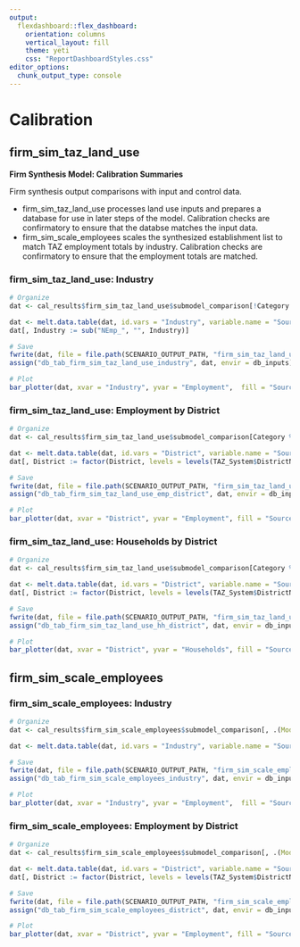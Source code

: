 ```yaml
---
output: 
  flexdashboard::flex_dashboard:
    orientation: columns
    vertical_layout: fill
    theme: yeti
    css: "ReportDashboardStyles.css"
editor_options: 
  chunk_output_type: console
---
```


Calibration {data-navmenu="Firm Synthesis Model"}
============================================

firm_sim_taz_land_use {data-width=400 .tabset}
--------------------------------------------

**Firm Synthesis Model: Calibration Summaries**

Firm synthesis output comparisons with input and control data.

- firm_sim_taz_land_use processes land use inputs and prepares a database for use in later steps of the model. Calibration checks are confirmatory to ensure that the databse matches the input data.
- firm_sim_scale_employees scales the synthesized establishment list to match TAZ employment totals by industry. Calibration checks are confirmatory to ensure that the employment totals are matched.

### firm_sim_taz_land_use: Industry

```r
# Organize
dat <- cal_results$firm_sim_taz_land_use$submodel_comparison[!Category %in% c("HH", "NEmp_Total"), .(Model = sum(Model), Target = sum(Target)), keyby = .(Industry = Category)]

dat <- melt.data.table(dat, id.vars = "Industry", variable.name = "Source", value.name = "Employment")
dat[, Industry := sub("NEmp_", "", Industry)]

# Save
fwrite(dat, file = file.path(SCENARIO_OUTPUT_PATH, "firm_sim_taz_land_use_industry.csv"))
assign("db_tab_firm_sim_taz_land_use_industry", dat, envir = db_inputs)

# Plot
bar_plotter(dat, xvar = "Industry", yvar = "Employment",  fill = "Source", position = "dodge", coord_flip = TRUE, png_name = "p_firm_sim_taz_land_use_industry.png")

```

### firm_sim_taz_land_use: Employment by District

```r
# Organize
dat <- cal_results$firm_sim_taz_land_use$submodel_comparison[Category %in% c("NEmp_Total"), .(Model = sum(Model), Target = sum(Target)), keyby = .(District = SummaryGeog)]

dat <- melt.data.table(dat, id.vars = "District", variable.name = "Source", value.name = "Employment")
dat[, District := factor(District, levels = levels(TAZ_System$DistrictName))]

# Save
fwrite(dat, file = file.path(SCENARIO_OUTPUT_PATH, "firm_sim_taz_land_use_emp_district.csv"))
assign("db_tab_firm_sim_taz_land_use_emp_district", dat, envir = db_inputs)

# Plot
bar_plotter(dat, xvar = "District", yvar = "Employment", fill = "Source", position = "dodge", coord_flip = TRUE, png_name = "p_firm_sim_taz_land_use_emp_district.png")

```

### firm_sim_taz_land_use: Households by District

```r
# Organize
dat <- cal_results$firm_sim_taz_land_use$submodel_comparison[Category %in% c("HH"), .(Model = sum(Model), Target = sum(Target)), keyby = .(District = SummaryGeog)]

dat <- melt.data.table(dat, id.vars = "District", variable.name = "Source", value.name = "Households")
dat[, District := factor(District, levels = levels(TAZ_System$DistrictName))]

# Save
fwrite(dat, file = file.path(SCENARIO_OUTPUT_PATH, "firm_sim_taz_land_use_hh_district.csv"))
assign("db_tab_firm_sim_taz_land_use_hh_district", dat, envir = db_inputs)

# Plot
bar_plotter(dat, xvar = "District", yvar = "Households", fill = "Source", position = "dodge", coord_flip = TRUE, png_name = "p_firm_sim_taz_land_use_hh_district.png")

```

firm_sim_scale_employees {data-width=400 .tabset}
--------------------------------------------

### firm_sim_scale_employees: Industry

```r
# Organize
dat <- cal_results$firm_sim_scale_employees$submodel_comparison[, .(Model = sum(Model), Target = sum(Target)), keyby = .(Industry = CatLabel)]

dat <- melt.data.table(dat, id.vars = "Industry", variable.name = "Source", value.name = "Employment")

# Save
fwrite(dat, file = file.path(SCENARIO_OUTPUT_PATH, "firm_sim_scale_employees_industry.csv"))
assign("db_tab_firm_sim_scale_employees_industry", dat, envir = db_inputs)

# Plot
bar_plotter(dat, xvar = "Industry", yvar = "Employment",  fill = "Source", position = "dodge", coord_flip = TRUE, png_name = "p_firm_sim_scale_employees_industry.png")

```

### firm_sim_scale_employees: Employment by District

```r
# Organize
dat <- cal_results$firm_sim_scale_employees$submodel_comparison[, .(Model = sum(Model), Target = sum(Target)), keyby = .(District = SummaryGeog)]

dat <- melt.data.table(dat, id.vars = "District", variable.name = "Source", value.name = "Employment")
dat[, District := factor(District, levels = levels(TAZ_System$DistrictName))]

# Save
fwrite(dat, file = file.path(SCENARIO_OUTPUT_PATH, "firm_sim_scale_employees_district.csv"))
assign("db_tab_firm_sim_scale_employees_district", dat, envir = db_inputs)

# Plot
bar_plotter(dat, xvar = "District", yvar = "Employment", fill = "Source", position = "dodge", coord_flip = TRUE, png_name = "p_firm_sim_scale_employees_district.png")

```

